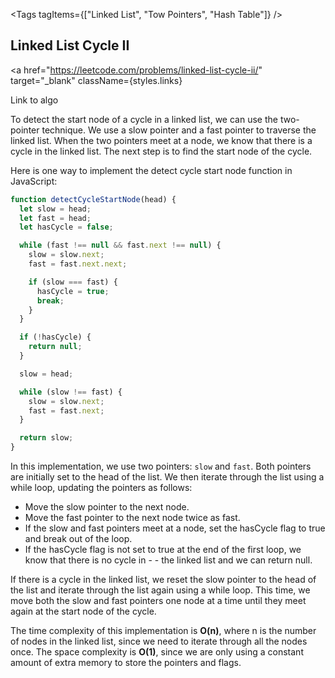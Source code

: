 
<Tags tagItems={["Linked List", "Tow Pointers", "Hash Table"]} />
## Linked List Cycle II

<a
  href="https://leetcode.com/problems/linked-list-cycle-ii/"
  target="_blank"
  className={styles.links}
>
  Link to algo
</a>

To detect the start node of a cycle in a linked list, we can use the two-pointer technique. We use a slow pointer and a fast pointer to traverse the linked list. When the two pointers meet at a node, we know that there is a cycle in the linked list. The next step is to find the start node of the cycle.

Here is one way to implement the detect cycle start node function in JavaScript:

```js
function detectCycleStartNode(head) {
  let slow = head;
  let fast = head;
  let hasCycle = false;

  while (fast !== null && fast.next !== null) {
    slow = slow.next;
    fast = fast.next.next;

    if (slow === fast) {
      hasCycle = true;
      break;
    }
  }

  if (!hasCycle) {
    return null;
  }

  slow = head;

  while (slow !== fast) {
    slow = slow.next;
    fast = fast.next;
  }

  return slow;
}
```

In this implementation, we use two pointers: `slow` and `fast`. Both pointers are initially set to the head of the list. We then iterate through the list using a while loop, updating the pointers as follows:

- Move the slow pointer to the next node.
- Move the fast pointer to the next node twice as fast.
- If the slow and fast pointers meet at a node, set the hasCycle flag to true and break out of the loop.
- If the hasCycle flag is not set to true at the end of the first loop, we know that there is no cycle in - - the linked list and we can return null.

If there is a cycle in the linked list, we reset the slow pointer to the head of the list and iterate through the list again using a while loop. This time, we move both the slow and fast pointers one node at a time until they meet again at the start node of the cycle.

The time complexity of this implementation is **O(n)**, where n is the number of nodes in the linked list, since we need to iterate through all the nodes once. The space complexity is **O(1)**, since we are only using a constant amount of extra memory to store the pointers and flags.
